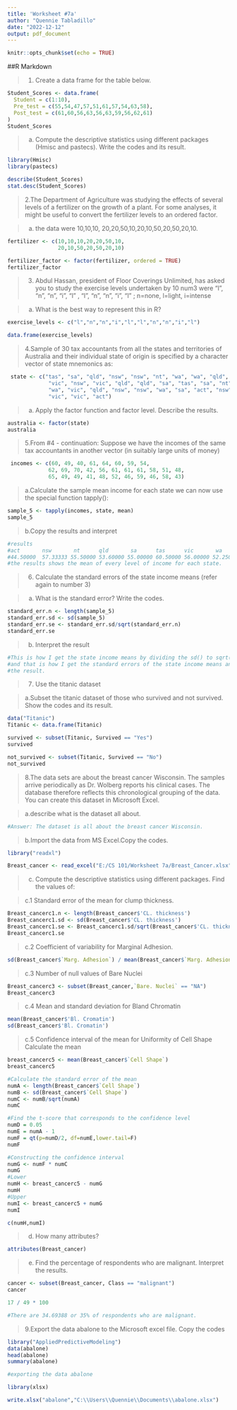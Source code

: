 ---
title: 'Worksheet #7a'
author: "Quennie Tabladillo"
date: "2022-12-12"
output: pdf_document
---

```{r setup, include=FALSE}
knitr::opts_chunk$set(echo = TRUE)
```
##R Markdown


>1. Create a data frame for the table below.

```{r 1}
Student_Scores <- data.frame(
  Student = c(1:10),
  Pre_test = c(55,54,47,57,51,61,57,54,63,58),
  Post_test = c(61,60,56,63,56,63,59,56,62,61)
)
Student_Scores
```

>a. Compute the descriptive statistics using different packages (Hmisc and pastecs).
Write the codes and its result.

```{r 1a}
library(Hmisc)
library(pastecs)
```

```{r 1descstat}
describe(Student_Scores)
stat.desc(Student_Scores)
```

>2.The Department of Agriculture was studying the effects of several levels of a
fertilizer on the growth of a plant. For some analyses, it might be useful to convert
the fertilizer levels to an ordered factor.

>a. the data were 10,10,10, 20,20,50,10,20,10,50,20,50,20,10.

```{r 2a}
fertilizer <- c(10,10,10,20,20,50,10,
                20,10,50,20,50,20,10)

fertilizer_factor <- factor(fertilizer, ordered = TRUE)
fertilizer_factor
```

>3. Abdul Hassan, president of Floor Coverings Unlimited, has asked you to study
the exercise levels undertaken by 10 num3 were “l”, “n”, “n”, “i”, “l” ,
“l”, “n”, “n”, “i”, “l” ; n=none, l=light, i=intense

>a. What is the best way to represent this in R?

```{r 3a}
exercise_levels <- c("l","n","n","i","l","l","n","n","i","l")

data.frame(exercise_levels)
```

>4.Sample of 30 tax accountants from all the states and territories of Australia and
their individual state of origin is specified by a character vector of state mnemonics
as:

```{r 4} 
 state <- c("tas", "sa", "qld", "nsw", "nsw", "nt", "wa", "wa", "qld",
             "vic", "nsw", "vic", "qld", "qld", "sa", "tas", "sa", "nt",
             "wa", "vic", "qld", "nsw", "nsw", "wa", "sa", "act", "nsw",
             "vic", "vic", "act")
```
>a. Apply the factor function and factor level. Describe the results.

```{r 4a}
australia <- factor(state)
australia
```

 >5.From #4 - continuation:
 Suppose we have the incomes of the same tax accountants in another vector (in
suitably large units of money)

```{r 5}
 incomes <- c(60, 49, 40, 61, 64, 60, 59, 54,
             62, 69, 70, 42, 56, 61, 61, 61, 58, 51, 48,
             65, 49, 49, 41, 48, 52, 46, 59, 46, 58, 43)
```

>a.Calculate the sample mean income for each state we can now use the special 
function tapply():

```{r 5a} 
sample_5 <- tapply(incomes, state, mean)
sample_5 
```

>b.Copy the results and interpret

```{r 5b}
#results
#act       nsw       nt      qld       sa      tas      vic       wa 
#44.50000  57.33333 55.50000 53.60000 55.00000 60.50000 56.00000 52.25000 
#the results shows the mean of every level of income for each state.
```

>6. Calculate the standard errors of the state income means (refer again to number 3)

>a. What is the standard error? Write the codes.

```{r 6a}
standard_err.n <- length(sample_5)
standard_err.sd <- sd(sample_5)
standard_err.se <- standard_err.sd/sqrt(standard_err.n)
standard_err.se
```

>b. Interpret the result

```{r 6b}
#This is how I get the state income means by dividing the sd() to sqrt() or length() 
#and that is how I get the standard errors of the state income means and this was 
#the result.
```

>7. Use the titanic dataset

>a.Subset the titanic dataset of those who survived and not survived. Show the
codes and its result.

```{r 7 a}
data("Titanic")
Titanic <- data.frame(Titanic)

survived <- subset(Titanic, Survived == "Yes")
survived

not_survived <- subset(Titanic, Survived == "No")
not_survived
```

>8.The data sets are about the breast cancer Wisconsin. The samples arrive
periodically as Dr. Wolberg reports his clinical cases. The database therefore
reflects this chronological grouping of the data.
You can create this dataset in Microsoft Excel.

>a.describe what is the dataset all about.

```{r 8a}
#Answer: The dataset is all about the breast cancer Wisconsin.
```

>b.Import the data from MS Excel.Copy the codes.

```{r 8b}
library("readxl")

Breast_cancer <- read_excel("E:/CS 101/Worksheet 7a/Breast_Cancer.xlsx")
```

>c. Compute the descriptive statistics using different packages. Find the values of:

>c.1 Standard error of the mean for clump thickness.

```{r 8c1}
Breast_cancerc1.n <- length(Breast_cancer$'CL. thickness')
Breast_cancerc1.sd <- sd(Breast_cancer$'CL. thickness')
Breast_cancerc1.se <- Breast_cancerc1.sd/sqrt(Breast_cancer$'CL. thickness')
Breast_cancerc1.se
```

>c.2 Coefficient of variability for Marginal Adhesion.

```{r 8c2}
sd(Breast_cancer$`Marg. Adhesion`) / mean(Breast_cancer$`Marg. Adhesion`) * 100
```

>c.3 Number of null values of Bare Nuclei

```{r 8c3}
Breast_cancerc3 <- subset(Breast_cancer,`Bare. Nuclei` == "NA")
Breast_cancerc3
```

>c.4 Mean and standard deviation for Bland Chromatin

```{r 8c4}
mean(Breast_cancer$'Bl. Cromatin')
sd(Breast_cancer$'Bl. Cromatin')
```

>c.5 Confidence interval of the mean for Uniformity of Cell Shape
Calculate the mean

```{r 8c5}
breast_cancerc5 <- mean(Breast_cancer$`Cell Shape`)
breast_cancerc5

#Calculate the standard error of the mean
numA <- length(Breast_cancer$`Cell Shape`)
numB <- sd(Breast_cancer$`Cell Shape`)
numC <- numB/sqrt(numA)
numC

#Find the t-score that corresponds to the confidence level
numD = 0.05
numE = numA - 1
numF = qt(p=numD/2, df=numE,lower.tail=F)
numF

#Constructing the confidence interval
numG <- numF * numC
numG
#Lower
numH <- breast_cancerc5 - numG
numH
#Upper
numI <- breast_cancerc5 + numG
numI

c(numH,numI)
```

>d. How many attributes?

```{r 8d}
attributes(Breast_cancer)
```

>e. Find the percentage of respondents who are malignant. Interpret the results.

```{r 8e}
cancer <- subset(Breast_cancer, Class == "malignant")
cancer

17 / 49 * 100

#There are 34.69388 or 35% of respondents who are malignant.
```

>9.Export the data abalone to the Microsoft excel file. Copy the codes

```{r 9}
library("AppliedPredictiveModeling")
data(abalone)
head(abalone)
summary(abalone)

#exporting the data abalone

library(xlsx)

write.xlsx("abalone","C:\\Users\\Quennie\\Documents\\abalone.xlsx")
```










































































































































































































































































